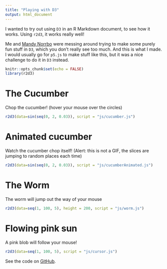 ```yaml
---
title: "Playing with D3"
output: html_document
---
```


I wanted to try out using `D3` in an R Markdown document, to see how it works. Using `r2d3`, it works really well! 

Me and [Mandy Norrbo](https://twitter.com/MandyNorrbo) were messing around trying to make some purely fun stuff in `D3`, which you don't really see too much. And this is what I made. I would usually go for `p5.js` to make stuff like this, but it was a nice challenge to do it in `D3` instead.

```r
knitr::opts_chunk$set(echo = FALSE)
library(r2d3)
```

# The Cucumber

Chop the cucumber! (hover your mouse over the circles)
```r
r2d3(data=sin(seq(0, 2, 0.03)), script = "js/cucumber.js")
```

# Animated cucumber

Watch the cucumber chop itself! (Alert: this is not a GIF, the slices are jumping to random places each time)

```r
r2d3(data=sin(seq(0, 2, 0.03)), script = "js/cucumberAnimated.js")
```

# The Worm

The worm will jump out the way of your mouse

```r
r2d3(data=seq(1, 100, 5), height = 200, script = "js/worm.js")
```

# Flowing pink sun

A pink blob will follow your mouse!

```r
r2d3(data=seq(1, 100, 5), script = "js/cursor.js")
```

See the code on [GitHub](https://github.com/daikman/playing_with_d3).






